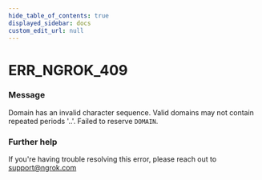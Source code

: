 ```yaml
---
hide_table_of_contents: true
displayed_sidebar: docs
custom_edit_url: null
---
```



# ERR_NGROK_409

### Message

Domain has an invalid character sequence. Valid domains may not contain repeated periods '..'. Failed to reserve `DOMAIN`.

### Further help

If you're having trouble resolving this error, please reach out to [support@ngrok.com](mailto:support@ngrok.com?subject=Help%20with%20ERR_NGROK_409)

<ErrorDetails error="err_ngrok_409" />
